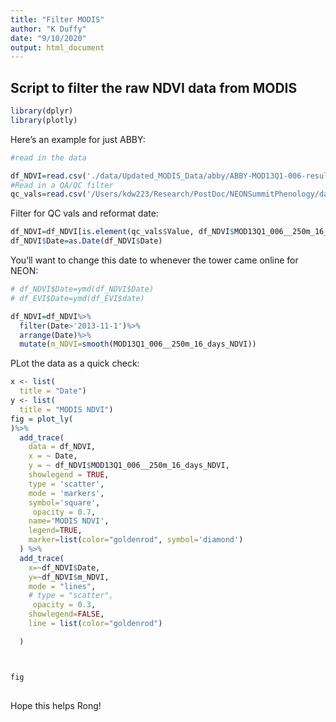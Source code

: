 ```yaml
---
title: "Filter MODIS"
author: "K Duffy"
date: "9/10/2020"
output: html_document
---
```


## Script to filter the raw NDVI data from MODIS

```r
library(dplyr)
library(plotly)
```

Here's an example for just ABBY:
```r
#read in the data

df_NDVI=read.csv('./data/Updated_MODIS_Data/abby/ABBY-MOD13Q1-006-results.csv', stringsAsFactors = FALSE)
#Read in a QA/QC filter
qc_vals=read.csv('/Users/kdw223/Research/PostDoc/NEONSummitPhenology/data/Updated_MODIS_Data/qc_vals_MODIS.csv', stringsAsFactors = FALSE)
```

Filter for QC vals and reformat date:
```r
df_NDVI=df_NDVI[is.element(qc_vals$Value, df_NDVI$MOD13Q1_006__250m_16_days_VI_Quality), ]
df_NDVI$Date=as.Date(df_NDVI$Date)
```

You'll want to change this date to whenever the tower came online for NEON:

```r
# df_NDVI$Date=ymd(df_NDVI$Date)
# df_EVI$Date=ymd(df_EVI$date)

df_NDVI=df_NDVI%>%
  filter(Date>'2013-11-1')%>%
  arrange(Date)%>%
  mutate(m_NDVI=smooth(MOD13Q1_006__250m_16_days_NDVI))
```

PLot the data as a quick check:

```r
x <- list(
  title = "Date")
y <- list(
  title = "MODIS NDVI")
fig = plot_ly(
)%>%
  add_trace(
    data = df_NDVI,
    x = ~ Date,
    y = ~ df_NDVI$MOD13Q1_006__250m_16_days_NDVI, 
    showlegend = TRUE,
    type = 'scatter',
    mode = 'markers',
    symbol='square',
     opacity = 0.7,
    name='MODIS NDVI',
    legend=TRUE,
    marker=list(color="goldenrod", symbol='diamond')
  ) %>%
  add_trace(
    x=~df_NDVI$Date,
    y=~df_NDVI$m_NDVI,
    mode = "lines",
    # type = "scatter",
     opacity = 0.3,
    showlegend=FALSE,
    line = list(color="goldenrod")

  )



fig
         
```         

Hope this helps Rong!
